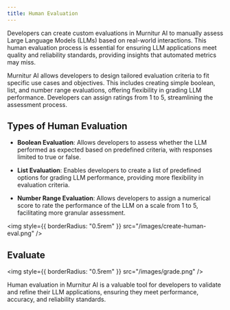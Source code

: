 ```yaml
---
title: Human Evaluation
---
```


Developers can create custom evaluations in Murnitur AI to manually assess Large Language Models (LLMs) based on real-world interactions. This human evaluation process is essential for ensuring LLM applications meet quality and reliability standards, providing insights that automated metrics may miss.

Murnitur AI allows developers to design tailored evaluation criteria to fit specific use cases and objectives. This includes creating simple boolean, list, and number range evaluations, offering flexibility in grading LLM performance. Developers can assign ratings from 1 to 5, streamlining the assessment process.

## Types of Human Evaluation

- **Boolean Evaluation**: Allows developers to assess whether the LLM performed as expected based on predefined criteria, with responses limited to true or false.

- **List Evaluation**: Enables developers to create a list of predefined options for grading LLM performance, providing more flexibility in evaluation criteria.

- **Number Range Evaluation**: Allows developers to assign a numerical score to rate the performance of the LLM on a scale from 1 to 5, facilitating more granular assessment.

<img style={{ borderRadius: "0.5rem" }} src="/images/create-human-eval.png" />

## Evaluate

<img style={{ borderRadius: "0.5rem" }} src="/images/grade.png" />

Human evaluation in Murnitur AI is a valuable tool for developers to validate and refine their LLM applications, ensuring they meet performance, accuracy, and reliability standards.

